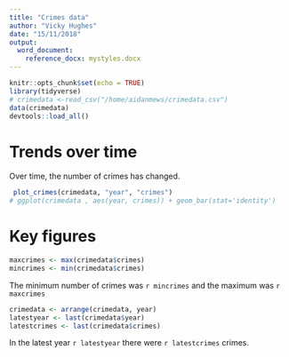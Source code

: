 ```yaml
---
title: "Crimes data"
author: "Vicky Hughes"
date: "15/11/2018"
output: 
  word_document:
    reference_docx: mystyles.docx
---
```


```r
knitr::opts_chunk$set(echo = TRUE)
library(tidyverse)
# crimedata <-read_csv("/home/aidanmews/crimedata.csv")  
data(crimedata)
devtools::load_all() 
```

# Trends over time
Over time, the number of crimes has changed.

```r
 plot_crimes(crimedata, "year", "crimes")
# ggplot(crimedata , aes(year, crimes)) + geom_bar(stat='identity')

```

# Key figures
```r
maxcrimes <- max(crimedata$crimes)
mincrimes <- min(crimedata$crimes)
```
The minimum number of crimes was `r mincrimes` and the maximum was `r maxcrimes`

```r
crimedata <- arrange(crimedata, year)
latestyear <- last(crimedata$year)
latestcrimes <- last(crimedata$crimes)

```
In the latest year `r latestyear` there were `r latestcrimes` crimes.


